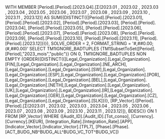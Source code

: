 WITH MEMBER [Period].[Period].[2023.Q4].[Σ(2023.01 , 2023.02 , 2023.03 , 2023.04 , 2023.05 , 2023.06 , 2023.07 , 2023.08 , 2023.09 , 2023.10 , 2023.11 , 2023.12)] AS SUM({DISTINCT({[Period].[Period].[2023.01], [Period].[Period].[2023.02], [Period].[Period].[2023.03], [Period].[Period].[2023.04], [Period].[Period].[2023.05], [Period].[Period].[2023.06], [Period].[Period].[2023.07], [Period].[Period].[2023.08], [Period].[Period].[2023.09], [Period].[Period].[2023.10], [Period].[Period].[2023.11], [Period].[Period].[2023.12]})}), SOLVE_ORDER = 2, FORMAT_STRING = '#,##0.00;(#,##0.00)' SELECT TM1IGNORE_BADTUPLES {TM1SubsetToSet([Period].[Period],"2023_mois","public")} ON 0, TM1IGNORE_BADTUPLES NON EMPTY {ORDER({DISTINCT({[Legal_Organization].[Legal_Organization].[FIN],[Legal_Organization].[Legal_Organization].[NE_ARCH],[Legal_Organization].[Legal_Organization].[SW],[Legal_Organization].[Legal_Organization].[ESP],[Legal_Organization].[Legal_Organization].[POR],[Legal_Organization].[Legal_Organization].[BEL],[Legal_Organization].[Legal_Organization].[NETH],[Legal_Organization].[Legal_Organization].[UK],[Legal_Organization].[Legal_Organization].[IR],[Legal_Organization].[Legal_Organization].[GER],[Legal_Organization].[Legal_Organization].[CZ],[Legal_Organization].[Legal_Organization].[SLK]})}, [RP_Vector].([Period].[Period].[Σ(2023.01 , 2023.02 , 2023.03 , 2023.04 , 2023.05 , 2023.06 , 2023.07 , 2023.08 , 2023.09 , 2023.10 , 2023.11 , 2023.12)]), BDESC)} ON 1 FROM [RP_Vector] WHERE ([Audit_ID].[Audit_ID].[Tot_conso], [Currency].[Currency].[KEUR], [Integration_Rate].[Integration_Rate].[APP], [Indicator_Vector].[Indicator_Vector].[TPL7], [Phase].[Phase].[ACT_BUDG_NB^BUDG_ALL^BUDG_VC_TOT^BUDG_VC])
